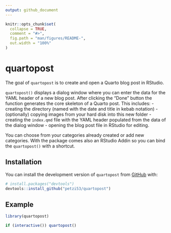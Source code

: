 ```yaml
---
output: github_document
---
```


```r
knitr::opts_chunk$set(
  collapse = TRUE,
  comment = "#>",
  fig.path = "man/figures/README-",
  out.width = "100%"
)
```

# quartopost


<!-- badges: start -->
<!-- badges: end -->

The goal of `quartopost` is to create and open a Quarto blog post in RStudio. 

`quartopost()` displays a dialog window where you can enter the data for the YAML header of a new blog post. 
After clicking the "Done" button the function generates the core skeleton of a Quarto post. This includes: 
- creating the directory (named with the date and title in kebab notation) 
- (optionally) copying images from your hard disk into this new folder
- creating the `index.qmd` file with the YAML header populated from the data of the dialog window
- opening the blog post file in RStudio for editing.

You can choose from your categories already created or add new categories. With the package comes also an RStudio Addin so you can bind the `quartopost()` with a shortcut.

## Installation

You can install the development version of `quartopost` from [GitHub](https://github.com/) with:

```r
# install.packages("devtools")
devtools::install_github("petzi53/quartopost")
```


## Example

```r
library(quartopost)

if (interactive()) quartopost()
```
